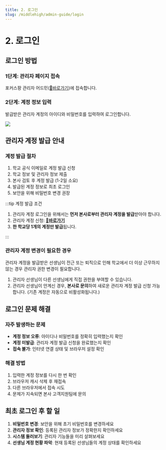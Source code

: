 ```yaml
---
title: 2. 로그인
slug: /middlehigh/admin-guide/login
---
```



# 2. 로그인

## 로그인 방법

### 1단계: 관리자 페이지 접속

포커스팡 관리자 어드민([🔗바로가기](http://admin.focuspang.com))에 접속합니다.

### 2단계: 계정 정보 입력

발급받은 관리자 계정의 아이디와 비밀번호를 입력하여 로그인합니다.

<Image src="/img/kr/elementary/admin/02-01.jpg" size="lg" />

## 관리자 계정 발급 안내

### 계정 발급 절차

1. 학교 공식 이메일로 계정 발급 신청
2. 학교 정보 및 관리자 정보 제출
3. 본사 검토 후 계정 발급 (1-2일 소요)
4. 발급된 계정 정보로 최초 로그인
5. 보안을 위해 비밀번호 변경 권장

:::tip 계정 발급 조건

1. 관리자 계정 로그인을 위해서는 **먼저 본사로부터 관리자 계정을 발급**받아야 합니다.
2. 관리자 계정 신청: **[🔗바로가기](https://focuspang.com/school.html)**
3. **한 학교당 1개의 계정만 발급**됩니다.

:::

### 관리자 계정 변경이 필요한 경우

관리자 계정을 발급받은 선생님이 전근 또는 퇴직으로 인해 학교에서 더 이상 근무하지 않는 경우 관리자 권한 변경이 필요합니다.

1. 관리자 선생님이 다른 선생님에게 직접 권한을 부여할 수 있습니다.
2. 관리자 선생님이 안계신 경우, **본사로 문의**하여 새로운 관리자 계정 발급 신청 가능합니다. (기존 계정은 자동으로 비활성화됩니다.)

## 로그인 문제 해결

### 자주 발생하는 문제

- **계정 정보 오류**: 아이디나 비밀번호를 정확히 입력했는지 확인
- **계정 미발급**: 관리자 계정 발급 신청을 완료했는지 확인
- **접속 불가**: 인터넷 연결 상태 및 브라우저 설정 확인

### 해결 방법

1. 입력한 계정 정보를 다시 한 번 확인
2. 브라우저 캐시 삭제 후 재접속
3. 다른 브라우저에서 접속 시도
4. 문제가 지속되면 본사 고객지원팀에 문의

## 최초 로그인 후 할 일

1. **비밀번호 변경**: 보안을 위해 초기 비밀번호를 변경하세요
2. **관리자 정보 확인**: 등록된 관리자 정보가 정확한지 확인하세요
3. **시스템 둘러보기**: 관리자 기능들을 미리 살펴보세요
4. **선생님 계정 현황 파악**: 현재 등록된 선생님들의 계정 상태를 확인하세요
